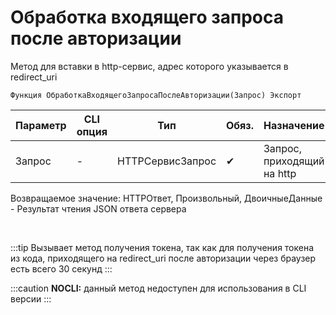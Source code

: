 ﻿---
sidebar_position: 4
description: Обработка входящего запроса после авторизации  и другие функции для работы с Twitter в Открытом пакете интеграций - бесплатной open-source библиотеке интеграций для 1С:Предприятие 8, OneScript и CLI
keywords: [1C, 1С, 1С:Предприятие, 1С:Предприятие 8.3, API, Интеграция, Сервисы, Обмен, OneScript, CLI, Twitter]
---


# Обработка входящего запроса после авторизации 
 Метод для вставки в http-сервис, адрес которого указывается в redirect_uri



`Функция ОбработкаВходящегоЗапросаПослеАвторизации(Запрос) Экспорт`

  | Параметр | CLI опция | Тип | Обяз. | Назначение |
  |-|-|-|-|-|
  | Запрос | - | HTTPСервисЗапрос | &#x2714; | Запрос, приходящий на http |

  
  Возвращаемое значение:   HTTPОтвет, Произвольный, ДвоичныеДанные - Результат чтения JSON ответа сервера

<br/>

:::tip
Вызывает метод получения токена, так как для получения токена из кода, приходящего на redirect_uri после авторизации через браузер есть всего 30 секунд
:::

:::caution
**NOCLI:** данный метод недоступен для использования в CLI версии
:::
<br/>



    





